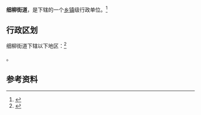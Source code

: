 {{中国乡级行政区|61/01/16/011/000}}

'''细柳街道'''，是{{PRC admin/fullname|61/01/16/011/000|3}}下辖的一个[[乡镇|乡镇]]级行政单位。<ref>{{PRC admin/ref sgc|{{PRC admin/parent|61/01/16/011/000}}}}</ref>

== 行政区划 ==

细柳街道下辖以下地区：<ref>{{PRC admin/ref sgc|61/01/16/011/000}}</ref>

{{PRC admin/children|61/01/16/011/000}}。

== 参考资料 ==

{{reflist}}

{{行政区划小作品}}
{{PRC admin/navcat|61/01/16/011/000}}